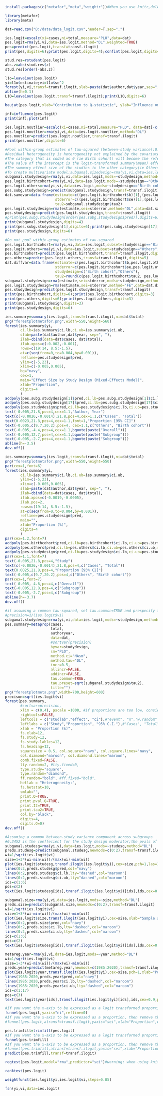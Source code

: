 ```r
install.packages(c("metafor","meta","weightr"))#When you use knitr,delete this chunk and sure every code is executable (e.g. you may need to specify your working directory)
```
```r
library(metafor)
library(meta)
```
```r
dat=read.csv("D:/data/data_logit.csv",header=T,sep=",")
```
```r
ies.logit=escalc(xi=cases,ni=total,measure="PLO",data=dat)
pes.logit=rma(yi,vi,data=ies.logit,method="DL",weighted=TRUE)
pes=predict(pes.logit,transf=transf.ilogit)
print(pes,digits=6);print(pes.logit,digits=4);confint(pes.logit,digits=2)
```
```r
stud.res=rstudent(pes.logit)
abs.z=abs(stud.res$z)
stud.res[order(-abs.z)]
```
```r
l1o=leave1out(pes.logit)
yi=l1o$estimate;vi=l1o$se^2
forest(yi,vi,transf=transf.ilogit,slab=paste(dat$author,dat$year,sep=", "),xlab="Summary proportions leaving out each study",refline=pes$pred,digits=6)
abline(h=0.1)
L1O=leave1out(pes.logit,transf=transf.ilogit);print(L1O,digits=6)
```
```r
baujat(pes.logit,xlab="Contribution to Q-statistic", ylab="Influence on Summary Proportion")
```
```r
inf=influence(pes.logit)
print(inf);plot(inf)
```
```r
ies.logit.noutlier=escalc(xi=cases,ni=total,measure="PLO", data=dat[-c(2,8),])
pes.logit.noutlier=rma(yi,vi,data=ies.logit.noutlier,method="DL")
pes.noutlier=predict(pes.logit.noutlier,transf=transf.ilogit)
print(pes.noutlier,digits=6)
```
```r
#Pool within-group estimates of tau-squared (between-study variance):0.4427 is the combined tau^2 yielded by pooling 0.93224 and 0.24743
#Residual heterogeneity is heterogeneity not explained by the covariate (Thompson and Sharp, 1999). The results of the Test for Residual Heterogeneity show that there is significant unexplained variance left between all effect sizes in the dataset, which can explain why R^2 shows 0%
#The category that is coded as 0 (ie Birth cohort) will become the reference category (represented by the intercept).The other category coded as 1 (ie Others) will be compared against the reference category.
#The value of the intercept is the logit-transformed summary(mean) effect size of the studies in the reference category (ie Birth cohort)
#The summary effect size of the studies in the other category(ie Others) equals to -7.9742+0.3452=-7.629
#To create multivariate model:subganal.sizedesign=rma(yi,vi,data=ies.logit,mods=~samplesize+studydesign,method="DL")
subganal.studydesign=rma(yi,vi,data=ies.logit,mods=~studydesign,method="DL")
pes.logit.birthcohort=rma(yi,vi,data=ies.logit,mods=~studydesign=="Others",method="DL")
pes.logit.others=rma(yi,vi,data=ies.logit,mods=~studydesign=="Birth cohort",method="DL")
pes.subg.studydesign=predict(subganal.studydesign,transf=transf.ilogit)
dat.samevar=data.frame(estimate=c((pes.logit.birthcohort$b)[1],(pes.logit.others$b)[1]),
                       stderror=c((pes.logit.birthcohort$se)[1],(pes.logit.others$se)[1]),
                       tau2=subganal.studydesign$tau2)
pes.logit.studydesign=rma(estimate,sei=stderror,method="DL",data=dat.samevar) 
pes.studydesign=predict(pes.logit.studydesign,transf=transf.ilogit)
#print(pes.subg.studydesign[order(pes.subg.studydesign$pred)],digits=6)
print(subganal.studydesign,digits=4)
print(pes.subg.studydesign[1],digits=6);print(pes.subg.studydesign[17],digits=6)
print(pes.studydesign,digits=6)
```
```r
#Do not pool within-group estimates of tau-squared
pes.logit.birthcohort=rma(yi,vi,data=ies.logit,subset=studydesign=="Birth cohort",method="DL")
pes.logit.others=rma(yi,vi,data=ies.logit,subset=studydesign=="Others",method="DL")
pes.birthcohort=predict(pes.logit.birthcohort,transf=transf.ilogit,digits=5)
pes.others=predict(pes.logit.others,transf=transf.ilogit,digits=5)
dat.diffvar=data.frame(estimate=c(pes.logit.birthcohort$b,pes.logit.others$b),
                       stderror=c(pes.logit.birthcohort$se,pes.logit.others$se),
                       studydesign=c("Birth cohort","Others"), 
                       tau2=round(c(pes.logit.birthcohort$tau2, pes.logit.others$tau2),3))
subganal.studydesign=rma(estimate,sei=stderror,mods=~studydesign,method="FE",data=dat.diffvar)
pes.logit.studydesign=rma(estimate,sei=stderror,method="FE",data=dat.diffvar)
pes.studydesign=predict(pes.logit.studydesign,transf=transf.ilogit)
print(pes.birthcohort,digits=6);print(pes.logit.birthcohort,digits=3)
print(pes.others,digits=6);print(pes.logit.others,digits=3)
print(subganal.studydesign,digits=3)
print(pes.studydesign,digits=6)
```
```r
ies.summary=summary(ies.logit,transf=transf.ilogit,ni=dat$total)
png("forestplotmetafor.png",width=550,height=560)
forest(ies.summary$yi,
       ci.lb=ies.summary$ci.lb,ci.ub=ies.summary$ci.ub,
       slab=paste(dat$author,dat$year, sep=", "),
       ilab=cbind(data=dat$cases, dat$total),
       ilab.xpos=c(-0.002,-0.001),
       rows=c(19:14, 8.5:-1.5),
       at=c(seq(from=0,to=0.004,by=0.001)), 
       refline=pes.studydesign$pred,
       ylim=c(-5,23),
       xlim=c(-0.005,0.005),
       bg="navy",
       cex=1,
       main="Effect Size by Study Design (Mixed-Effects Model)",
       xlab="Proportion",
       digits=4
       )
addpoly(pes.subg.studydesign[1]$pred,ci.lb=pes.subg.studydesign[1]$ci.lb,ci.ub=pes.subg.studydesign[1]$ci.ub,row=12.7,col="red",digits=5,cex=1.1)
addpoly(pes.subg.studydesign[17]$pred,ci.lb=pes.subg.studydesign[17]$ci.lb,ci.ub=pes.subg.studydesign[17]$ci.ub,row=-2.7,col="red",digits=5,cex=1.1)
addpoly(pes.studydesign$pred,ci.lb=pes.studydesign$ci.lb,ci.ub=pes.studydesign$ci.ub,row=-4.4,col="red",digits=5,cex=1.1)
text(-0.005,21.8,pos=4,cex=1.1,"Author, Year")
text(c(-0.0026,-0.0014),21.8,pos=4,cex=1.1,c("Cases", "Total"))
text(0.0023,21.8,pos=4,cex=1.1,font=1,"Proportion [95% CI]")
text(-0.005,c(9.7,20.2),pos=4, cex=1.1,c("Others", "Birth cohort"))
text(-0.005,-4.4,pos=4,cex=1.1,bquote(paste("Overall")))
text(-0.005,12.7,pos=4,cex=1.1,bquote(paste("Subgroup")))
text(-0.005,-2.7,pos=4,cex=1.1,bquote(paste("Subgroup")))
abline(h=-3.5)
dev.off()
```
```r
ies.summary=summary(ies.logit,transf=transf.ilogit,ni=dat$total)
png("forestplotmetafor.png",width=550,height=550)
par(cex=1,font=6)
forest(ies.summary$yi,
       ci.lb=ies.summary$ci.lb,ci.ub=ies.summary$ci.ub,
       ylim=c(-5,23),
       xlim=c(-0.005,0.005),
       slab=paste(dat$author,dat$year, sep=", "),
       ilab=cbind(data=dat$cases, dat$total),
       ilab.xpos=c(-0.0019,-0.0005),
       ilab.pos=2,
       rows=c(19:14, 8.5:-1.5),
       at=c(seq(from=0,to=0.004,by=0.001)), 
       refline=pes.studydesign$pred,
       main="",
       xlab="Proportion (%)",
       digits=4
       )
par(cex=1.2,font=7)
addpoly(pes.birthcohort$pred,ci.lb=pes.birthcohort$ci.lb,ci.ub=pes.birthcohort$ci.ub,row=12.8,digits=5)
addpoly(pes.others$pred,ci.lb=pes.others$ci.lb,ci.ub=pes.others$ci.ub,row=-2.7,digits=5)
addpoly(pes.studydesign$pred,ci.lb=pes.studydesign$ci.lb,ci.ub=pes.studydesign$ci.ub,row=-4.6,digits=5)
par(cex=1.1,font=7)
text(-0.005,21.8,pos=4,"Study")
text(c(-0.0026,-0.0014),21.8,pos=4,c("Cases", "Total"))
text(0.0025,21.8,pos=4,"Proportion [95% CI]")
text(-0.005,c(9.7,20.2),pos=4,c("Others", "Birth cohort"))
par(cex=1,font=7)
text(-0.005,-4.6,pos=4,c("Overall"))
text(-0.005,12.8,pos=4,c("Subgroup"))
text(-0.005,-2.7,pos=4,c("Subgroup"))
abline(h=-3.7)
dev.off()
```
```r
#if assuming a common tau-squared, set tau.common=TRUE and prespecify the pooled tau-squared with tau.preset=sqrt(subganal.studydesign$tau2) (note it is tau not tau-squared).
#precision=1/(ies.logit$vi)
subganal.studydesign=rma(yi,vi,data=ies.logit,mods=~studydesign,method="DL")
pes.summary=metaprop(cases,
                     total,
                     authoryear,
                     data=dat,
                     #sortvar(precision)
                     byvar=studydesign,
                     sm="PLO",
                     method.ci="NAsm",
                     method.tau="DL",
                     incr=0.5,
                     allincr=FALSE,
                     addincr=FALSE,
                     tau.common=TRUE,
                     tau.preset=sqrt(subganal.studydesign$tau2),
                     title="")
png("forestplotmeta.png",width=700,height=600)
precison=sqrt(ies.logit$vi)
forest(pes.summary,
       #sortvar=precision,
       xlim = c(0,4), pscale =1000, #if proportions are too low, consider rescaling proportions
       rightcols=FALSE,
       leftcols = c("studlab","effect", "ci"),#"event", "n","w.random" 
       leftlabs = c("Study","Proportion", "95% C.I."),#"Cases", "Total","Weights"
       xlab = "Proportion (‰)", 
       fs.xlab=12,
       fs.study=12,
       fs.study.lables=12,
       fs.heading=12,
       squaresize = 0.5, col.square="navy", col.square.lines="navy",
       col.diamond="maroon", col.diamond.lines="maroon",
       comb.fixed=FALSE,
       lty.random=2, #lty.fixed=0,
       type.study="square",
       type.random="diamond",
       ff.random="bold", #ff.fixed="bold",
       hetlab = "Heterogeneity:",
       fs.hetstat=10,
       smlab="",
       print.Q=TRUE,
       print.pval.Q=TRUE,
       print.I2=TRUE,
       print.tau2=TRUE,
       col.by="black",
       digits=4,
       digits.Q=0)
dev.off()
```
```r
#Assuming a common between-study variance component across subgroups
#0.3452 is the coeffecient for the study design moderator;the pvals of QM and zval indicate this moderator is not significant
subganal.studesg=rma(yi,vi,data=ies.logit,mods=~studesg,method="DL")
preds.studesg=predict(subganal.studesg,newmods=c(0:2),transf=transf.ilogit)
wi=1/sqrt(ies.logit$vi)
size=1+3*(wi-min(wi))/(max(wi)-min(wi))
plot(ies.logit$studesg,transf.ilogit(ies.logit$yi),cex=size,pch=1,las=1,xlab="Study Design", ylab="Proportion")
lines(0:2,preds.studesg$pred,col="navy")
lines(0:2,preds.studesg$ci.lb,lty="dashed",col="maroon")
lines(0:2,preds.studesg$ci.ub,lty="dashed",col="maroon")
ids=c(1:6)
pos=c(2)
text(ies.logit$studesg[ids],transf.ilogit(ies.logit$yi)[ids],ids,cex=0.9,pos=pos)
```
```r
subganal.size=rma(yi,vi,data=ies.logit,mods=~size,method="DL")
preds.size=predict(subganal.size,newmods=c(0:2),transf=transf.ilogit)
wi=1/sqrt(ies.logit$vi)
size=1+3*(wi-min(wi))/(max(wi)-min(wi))
plot(ies.logit$size,transf.ilogit(ies.logit$yi),cex=size,xlab="Sample size", ylab="Proportion")
lines(0:2,preds.size$pred,col="navy")
lines(0:2,preds.size$ci.lb,lty="dashed",col="maroon")
lines(0:2,preds.size$ci.ub,lty="dashed",col="maroon")
ids=c(1:6)
pos=c(2)
text(ies.logit$studesg[ids],transf.ilogit(ies.logit$yi)[ids],ids,cex=0.9,pos=pos)
```
```r
metareg.year=rma(yi,vi,data=ies.logit,mods=~year,method="DL")
wi=1/sqrt(ies.logit$vi)
size=1+3*(wi-min(wi))/(max(wi)-min(wi))
preds.year=predict(metareg.year,newmods=c(1985:2020),transf=transf.ilogit)
plot(ies.logit$year,transf.ilogit(ies.logit$yi),cex=size,pch=1,xlab="Publication year", ylab="Proportion")
lines(1985:2020,preds.year$pred,col="navy")
lines(1985:2020,preds.year$ci.lb,lty="dashed",col="maroon")
lines(1985:2020,preds.year$ci.ub,lty="dashed",col="maroon")
ids=c(1:17)
pos=c(3)
text(ies.logit$year[ids],transf.ilogit(ies.logit$yi)[ids],ids,cex=0.9,pos=pos)
```
```r
#If you want the x-axis to be expressed as a logit transformed proportion, then remove the "#" sign before the following line.
funnel(pes.logit,yaxis="ni",refline=0)
#If you want the x-axis to be expressed as a proportion, then remove the "#" sign before the following line.
#funnel(pes.logit,atransf=transf.ilogit,yaxis="sei",xlab="Proportion",digits=c(5,0))
```
```r
pes.trimfill=trimfill(pes.logit)
#If you want the x-axis to be expressed as a logit transformed proportion, then remove the "#" sign before the following line.
funnel(pes.trimfill)
#If you want the x-axis to be expressed as a proportion, then remove the "#" sign before the following line.
#funnel(pes.trimfill,atransf=transf.ilogit,yaxis="sei",xlab="Proportion",digits=6)
predict(pes.trimfill,transf=transf.ilogit)
```
```r
regtest(pes.logit,model="rma",predictor="sei")#warning: when using knitr, the "'" in the "Egger's" should be deleted
```
```r
ranktest(pes.logit)
```
```r
weightfunct(ies.logit$yi,ies.logit$vi,steps=0.05)
```
```r
fsn(yi,vi,data=ies.logit)
```